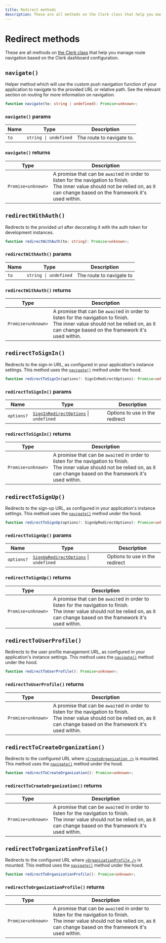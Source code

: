```yaml
---
title: Redirect methods
description: These are all methods on the Clerk class that help you manage route navigation based on the Clerk dashboard configuration.
---
```


# Redirect methods

These are all methods on [the Clerk class](/docs/references/javascript/clerk/clerk) that help you manage route navigation based on the Clerk dashboard configuration.

## `navigate()`

Helper method which will use the custom push navigation function of your application to navigate to the provided URL or relative path. See the relevant section on routing for more information on navigation.

```typescript
function navigate(to: string | undefined): Promise<unknown>;
```

### `navigate()` params

| Name | Type | Description |
| --- | --- | --- |
| `to` | `string \| undefined` | The route to navigate to. |

### `navigate()` returns

| Type | Description |
| --- | --- |
| `Promise<unknown>` | A promise that can be `await`ed in order to listen for the navigation to finish.<br/>The inner value should not be relied on, as it can change based on the framework it's used within. |

## `redirectWithAuth()`

Redirects to the provided url after decorating it with the auth token for development instances.

```typescript
function redirectWithAuth(to: string): Promise<unknown>;
```

### `redirectWithAuth()` params

| Name | Type | Description |
| --- | --- | --- |
| `to` | `string \| undefined` | The route to navigate to |

### `redirectWithAuth()` returns

| Type | Description |
| --- | --- |
| `Promise<unknown>` | A promise that can be `await`ed in order to listen for the navigation to finish.<br/>The inner value should not be relied on, as it can change based on the framework it's used within. |

## `redirectToSignIn()`

Redirects to the sign-in URL, as configured in your application's instance settings. This method uses the [`navigate()`](#navigate) method under the hood.

```typescript
function redirectToSignIn(options?: SignInRedirectOptions): Promise<unknown>;
```

### `redirectToSignIn()` params

| Name | Type | Description |
| --- | --- | --- |
| `options?` | [`SignInRedirectOptions`](/docs/references/javascript/types/sign-in-redirect-options) \| `undefined` | Options to use in the redirect |

### `redirectToSignIn()` returns

| Type | Description |
| --- | --- |
| `Promise<unknown>` | A promise that can be `await`ed in order to listen for the navigation to finish.<br/>The inner value should not be relied on, as it can change based on the framework it's used within. |

## `redirectToSignUp()`

Redirects to the sign-up URL, as configured in your application's instance settings. This method uses the [`navigate()`](#navigate) method under the hood.

```typescript
function redirectToSignUp(options?: SignUpRedirectOptions): Promise<unknown>;
```

### `redirectToSignUp()` params

| Name | Type | Description |
| --- | --- | --- |
| `options?` | [`SignUpRedirectOptions`](/docs/references/javascript/types/sign-up-redirect-options) \| `undefined` | Options to use in the redirect |

### `redirectToSignUp()` returns

| Type | Description |
| --- | --- |
| `Promise<unknown>` | A promise that can be `await`ed in order to listen for the navigation to finish.<br/>The inner value should not be relied on, as it can change based on the framework it's used within. |

## `redirectToUserProfile()`

Redirects to the user profile management URL, as configured in your application's instance settings. This method uses the [`navigate()`](#navigate) method under the hood.

```typescript
function redirectToUserProfile(): Promise<unknown>;
```

### `redirectToUserProfile()` returns

| Type | Description |
| --- | --- |
| `Promise<unknown>` | A promise that can be `await`ed in order to listen for the navigation to finish.<br/>The inner value should not be relied on, as it can change based on the framework it's used within. |

## `redirectToCreateOrganization()`

Redirects to the configured URL where [`<CreateOrganization />`](/docs/references/javascript/clerk/create-organization) is mounted. This method uses the [`navigate()`](#navigate) method under the hood.

```typescript
function redirectToCreateOrganization(): Promise<unknown>;
```

### `redirectToCreateOrganization()` returns

| Type | Description |
| --- | --- |
| `Promise<unknown>` | A promise that can be `await`ed in order to listen for the navigation to finish.<br/>The inner value should not be relied on, as it can change based on the framework it's used within. |

## `redirectToOrganizationProfile()`

Redirects to the configured URL where [`<OrganizationProfile />`](/docs/components/organization/organization-profile) is mounted. This method uses the [`navigate()`](#navigate) method under the hood.

```typescript
function redirectToOrganizationProfile(): Promise<unknown>;
```

### `redirectToOrganizationProfile()` returns

| Type | Description |
| --- | --- |
| `Promise<unknown>` | A promise that can be `await`ed in order to listen for the navigation to finish.<br/>The inner value should not be relied on, as it can change based on the framework it's used within. |
